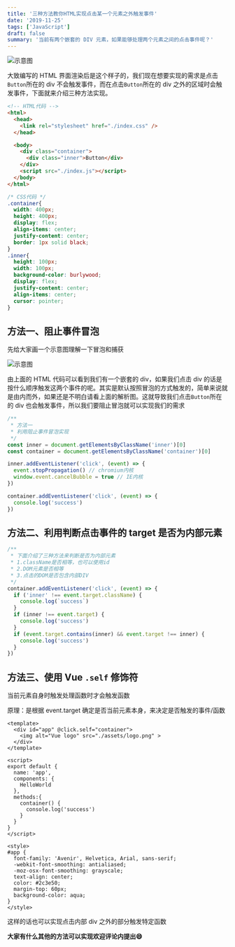```yaml
---
title: '三种方法教你HTML实现点击某一个元素之外触发事件'
date: '2019-11-25'
tags: ['JavaScript']
draft: false
summary: '当前有两个嵌套的 DIV 元素，如果能够处理两个元素之间的点击事件呢？'
---
```


![示意图](/static/images/how-to-handle-click-event-outside-element/example.png)

大致编写的 HTML 界面渲染后是这个样子的，我们现在想要实现的需求是点击`Button`所在的 div 不会触发事件，而在点击`Button`所在的 div 之外的区域时会触发事件，下面就来介绍三种方法实现。

```html
<!-- HTML代码 -->
<html>
  <head>
    <link rel="stylesheet" href="./index.css" />
  </head>

  <body>
    <div class="container">
      <div class="inner">Button</div>
    </div>
    <script src="./index.js"></script>
  </body>
</html>
```

```CSS
/* CSS代码 */
.container{
  width: 400px;
  height: 400px;
  display: flex;
  align-items: center;
  justify-content: center;
  border: 1px solid black;
}
.inner{
  height: 100px;
  width: 100px;
  background-color: burlywood;
  display: flex;
  justify-content: center;
  align-items: center;
  cursor: pointer;
}
```

## 方法一、阻止事件冒泡

先给大家画一个示意图理解一下冒泡和捕获

![示意图](/static/images/how-to-handle-click-event-outside-element/capture.png)

由上面的 HTML 代码可以看到我们有一个嵌套的 div，如果我们点击 div 的话是按什么顺序触发这两个事件的呢。其实是默认按照冒泡的方式触发的，简单来说就是由内而外，如果还是不明白请看上面的解析图。这就导致我们点击`Button`所在的 div 也会触发事件，所以我们要阻止冒泡就可以实现我们的需求

```javascript
/**
 * 方法一
 * 利用阻止事件冒泡实现
 */
const inner = document.getElementsByClassName('inner')[0]
const container = document.getElementsByClassName('container')[0]

inner.addEventListener('click', (event) => {
  event.stopPropagation() // chromium内核
  window.event.cancelBubble = true // IE内核
})

container.addEventListener('click', (event) => {
  console.log('success')
})
```

## 方法二、利用判断点击事件的 target 是否为内部元素

```javascript
/**
 * 下面介绍了三种方法来判断是否为内部元素
 * 1.className是否相等，也可以使用id
 * 2.DOM元素是否相等
 * 3.点击的DOM是否包含内部DIV
 */
container.addEventListener('click', (event) => {
  if ('inner' !== event.target.className) {
    console.log(`success`)
  }
  if (inner !== event.target) {
    console.log('success')
  }
  if (event.target.contains(inner) && event.target !== inner) {
    console.log('success')
  }
})
```

## 方法三、使用 Vue `.self` 修饰符

当前元素自身时触发处理函数时才会触发函数

原理：是根据 event.target 确定是否当前元素本身，来决定是否触发的事件/函数

```
<template>
  <div id="app" @click.self="container">
    <img alt="Vue logo" src="./assets/logo.png" >
  </div>
</template>

<script>
export default {
  name: 'app',
  components: {
    HelloWorld
  },
  methods:{
    container() {
      console.log('success')
    }
  }
}
</script>

<style>
#app {
  font-family: 'Avenir', Helvetica, Arial, sans-serif;
  -webkit-font-smoothing: antialiased;
  -moz-osx-font-smoothing: grayscale;
  text-align: center;
  color: #2c3e50;
  margin-top: 60px;
  background-color: aqua;
}
</style>
```

这样的话也可以实现点击内部 div 之外的部分触发特定函数

**大家有什么其他的方法可以实现欢迎评论内提出:smile:**
